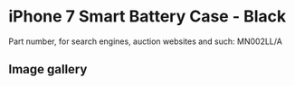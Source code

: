 # iPhone 7 Smart Battery Case - Black

Part number, for search engines, auction websites and such: MN002LL/A

## Image gallery

<div style={{ width: "768px" }}>
  <GalleryComponent
    images={[
      {
        original: "/everysource/MN002",
        thumbnail: "/everypreview/MN002",
      },
      {
        original: "/everysource/MN002_AV1_GOLD",
        thumbnail: "/everypreview/MN002_AV1_GOLD",
      },
      {
        original: "/everysource/MN002_AV1_JET_BLACK",
        thumbnail: "/everypreview/MN002_AV1_JET_BLACK",
      },
      {
        original: "/everysource/MN002_AV1_RED",
        thumbnail: "/everypreview/MN002_AV1_RED",
      },
      {
        original: "/everysource/MN002_AV1_SILVER",
        thumbnail: "/everypreview/MN002_AV1_SILVER",
      },
      {
        original: "/everysource/MN002_AV2",
        thumbnail: "/everypreview/MN002_AV2",
      },
      {
        original: "/everysource/MN002_AV3",
        thumbnail: "/everypreview/MN002_AV3",
      }
    ]}
  />
</div>